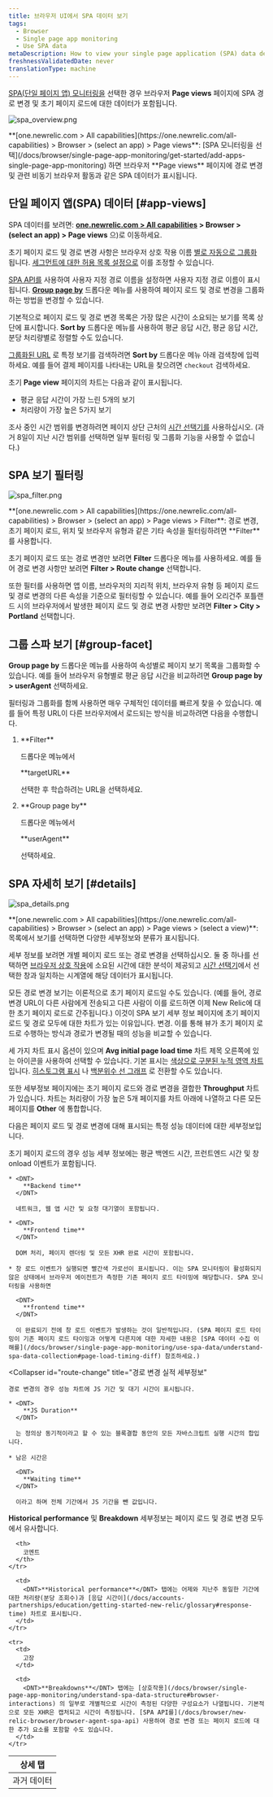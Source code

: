```yaml
---
title: 브라우저 UI에서 SPA 데이터 보기
tags:
  - Browser
  - Single page app monitoring
  - Use SPA data
metaDescription: How to view your single page application (SPA) data details in browser.
freshnessValidatedDate: never
translationType: machine
---
```


[SPA(단일 페이지 앱) 모니터링을](/docs/browser/single-page-app-monitoring/get-started/welcome-single-page-app-monitoring) 선택한 경우 브라우저 <DNT>**Page views**</DNT> 페이지에 SPA 경로 변경 및 초기 페이지 로드에 대한 데이터가 포함됩니다.

<img
  title="spa_overview.png"
  alt="spa_overview.png"
  src="/images/browser_screenshot-full_spa-pageviews.webp"
/>

<figcaption>
  <DNT>**[one.newrelic.com > All capabilities](https://one.newrelic.com/all-capabilities) > Browser > (select an app) > Page views**</DNT>: [SPA 모니터링을 선택](/docs/browser/single-page-app-monitoring/get-started/add-apps-single-page-app-monitoring) 하면 브라우저 <DNT>**Page views**</DNT> 페이지에 경로 변경 및 관련 비동기 브라우저 활동과 같은 SPA 데이터가 표시됩니다.
</figcaption>

## 단일 페이지 앱(SPA) 데이터 [#app-views]

SPA 데이터를 보려면: <DNT>**[one.newrelic.com > All capabilities](https://one.newrelic.com/all-capabilities) > Browser > (select an app) > Page views**</DNT> 으)로 이동하세요.

초기 페이지 로드 및 경로 변경 사항은 브라우저 상호 작용 이름 [별로 자동으로 그룹화](/docs/browser/new-relic-browser/configuration/group-browser-metrics-urls#hierarchy) 됩니다. [세그먼트에 대한 허용 목록 설정으로](/docs/browser/new-relic-browser/installation-configuration/url-whitelists-grouping-browser-metrics) 이를 조정할 수 있습니다.

[SPA API를](/docs/browser/new-relic-browser/browser-agent-spa-api) 사용하여 사용자 지정 경로 이름을 설정하면 사용자 지정 경로 이름이 표시됩니다. [<DNT>**Group page by**</DNT>](/docs/browser/single-page-app-monitoring/use-spa-data/view-spa-data-new-relic-browser#group-facet) 드롭다운 메뉴를 사용하여 페이지 로드 및 경로 변경을 그룹화하는 방법을 변경할 수 있습니다.

기본적으로 페이지 로드 및 경로 변경 목록은 가장 많은 시간이 소요되는 보기를 목록 상단에 표시합니다. <DNT>**Sort by**</DNT> 드롭다운 메뉴를 사용하여 평균 응답 시간, 평균 응답 시간, 분당 처리량별로 정렬할 수도 있습니다.

[그룹화된 URL](/docs/browser/new-relic-browser/configuration/group-browser-metrics-urls#hierarchy) 로 특정 보기를 검색하려면 <DNT>**Sort by**</DNT> 드롭다운 메뉴 아래 검색창에 입력하세요. 예를 들어 결제 페이지를 나타내는 URL을 찾으려면 `checkout` 검색하세요.

초기 <DNT>**Page view**</DNT> 페이지의 차트는 다음과 같이 표시됩니다.

* 평균 응답 시간이 가장 느린 5개의 보기
* 처리량이 가장 높은 5가지 보기

조사 중인 시간 범위를 변경하려면 페이지 상단 근처의 [시간 선택기를](/docs/query-your-data/explore-query-data/dashboards/manage-your-dashboard/#dash-time-picker) 사용하십시오. (과거 8일이 지난 시간 범위를 선택하면 일부 필터링 및 그룹화 기능을 사용할 수 없습니다.)

## SPA 보기 필터링

<img
  title="spa_filter.png"
  alt="spa_filter.png"
  src="/images/browser_screenshot-full_spa-filters.webp"
/>

<figcaption>
  <DNT>**[one.newrelic.com > All capabilities](https://one.newrelic.com/all-capabilities) > Browser > (select an app) > Page views > Filter**</DNT>: 경로 변경, 초기 페이지 로드, 위치 및 브라우저 유형과 같은 기타 속성을 필터링하려면 <DNT>**Filter**</DNT> 를 사용합니다.
</figcaption>

초기 페이지 로드 또는 경로 변경만 보려면 <DNT>**Filter**</DNT> 드롭다운 메뉴를 사용하세요. 예를 들어 경로 변경 사항만 보려면 <DNT>**Filter > Route change**</DNT> 선택합니다.

또한 필터를 사용하면 앱 이름, 브라우저의 지리적 위치, 브라우저 유형 등 페이지 로드 및 경로 변경의 다른 속성을 기준으로 필터링할 수 있습니다. 예를 들어 오리건주 포틀랜드 시의 브라우저에서 발생한 페이지 로드 및 경로 변경 사항만 보려면 <DNT>**Filter > City > Portland**</DNT> 선택합니다.

## 그룹 스파 보기 [#group-facet]

<DNT>**Group page by**</DNT> 드롭다운 메뉴를 사용하여 속성별로 페이지 보기 목록을 그룹화할 수 있습니다. 예를 들어 브라우저 유형별로 평균 응답 시간을 비교하려면 <DNT>**Group page by > userAgent**</DNT> 선택하세요.

필터링과 그룹화를 함께 사용하면 매우 구체적인 데이터를 빠르게 찾을 수 있습니다. 예를 들어 특정 URL이 다른 브라우저에서 로드되는 방식을 비교하려면 다음을 수행합니다.

1. <DNT>
     **Filter**
   </DNT>

   드롭다운 메뉴에서

   <DNT>
     **targetURL**
   </DNT>

   선택한 후 학습하려는 URL을 선택하세요.

2. <DNT>
     **Group page by**
   </DNT>

   드롭다운 메뉴에서

   <DNT>
     **userAgent**
   </DNT>

   선택하세요.

## SPA 자세히 보기 [#details]

<img
  title="spa_details.png"
  alt="spa_details.png"
  src="/images/browser_screenshot-full_pageview-details.webp"
/>

<figcaption>
  <DNT>**[one.newrelic.com > All capabilities](https://one.newrelic.com/all-capabilities) > Browser > (select an app) > Page views > (select a view)**</DNT>: 목록에서 보기를 선택하면 다양한 세부정보와 분류가 표시됩니다.
</figcaption>

세부 정보를 보려면 개별 페이지 로드 또는 경로 변경을 선택하십시오. 둘 중 하나를 선택하면 [브라우저 상호 작용](/docs/browser/single-page-app-monitoring/understand-spa-data-structure#browser-interactions)에 소요된 시간에 대한 분석이 제공되고 [시간 선택기](/docs/query-your-data/explore-query-data/dashboards/manage-your-dashboard/#dash-time-picker)에서 선택한 창과 일치하는 시계열에 해당 데이터가 표시됩니다.

모든 경로 변경 보기는 이론적으로 초기 페이지 로드일 수도 있습니다. (예를 들어, 경로 변경 URL이 다른 사람에게 전송되고 다른 사람이 이를 로드하면 이제 New Relic에 대한 초기 페이지 로드로 간주됩니다.) 이것이 SPA 보기 세부 정보 페이지에 초기 페이지 로드 및 경로 모두에 대한 차트가 있는 이유입니다. 변경. 이를 통해 뷰가 초기 페이지 로드로 수행하는 방식과 경로가 변경될 때의 성능을 비교할 수 있습니다.

세 가지 차트 표시 옵션이 있으며 <DNT>**Avg initial page load time**</DNT> 차트 제목 오른쪽에 있는 아이콘을 사용하여 선택할 수 있습니다. 기본 표시는 [색상으로 구분된 누적 영역 차트](/docs/apm/new-relic-apm/ui-functions/standard-dashboard-features) 입니다. [히스토그램 표시](/docs/apm/applications-menu/features/histograms-viewing-data-distribution) 나 [백분위수 선 그래프](/docs/apm/applications-menu/features/percentiles-comparing-ranked-data) 로 전환할 수도 있습니다.

또한 세부정보 페이지에는 초기 페이지 로드와 경로 변경을 결합한 <DNT>**Throughput**</DNT> 차트가 있습니다. 차트는 처리량이 가장 높은 5개 페이지를 차트 아래에 나열하고 다른 모든 페이지를 <DNT>**Other**</DNT> 에 통합합니다.

다음은 페이지 로드 및 경로 변경에 대해 표시되는 특정 성능 데이터에 대한 세부정보입니다.

<CollapserGroup>
  <Collapser
    id="page-load"
    title="초기 페이지 로드 성능 세부정보"
  >
    초기 페이지 로드의 경우 성능 세부 정보에는 평균 백엔드 시간, 프런트엔드 시간 및 창 onload 이벤트가 포함됩니다.

    * <DNT>
        **Backend time**
      </DNT>

      네트워크, 웹 앱 시간 및 요청 대기열이 포함됩니다.

    * <DNT>
        **Frontend time**
      </DNT>

      DOM 처리, 페이지 렌더링 및 모든 XHR 완료 시간이 포함됩니다.

    * 창 로드 이벤트가 실행되면 빨간색 가로선이 표시됩니다. 이는 SPA 모니터링이 활성화되지 않은 상태에서 브라우저 에이전트가 측정한 기존 페이지 로드 타이밍에 해당합니다. SPA 모니터링을 사용하면

      <DNT>
        **frontend time**
      </DNT>

      이 완료되기 전에 창 로드 이벤트가 발생하는 것이 일반적입니다. (SPA 페이지 로드 타이밍이 기존 페이지 로드 타이밍과 어떻게 다른지에 대한 자세한 내용은 [SPA 데이터 수집 이해를](/docs/browser/single-page-app-monitoring/use-spa-data/understand-spa-data-collection#page-load-timing-diff) 참조하세요.)
  </Collapser>

  <Collapser
    id="route-change"
    title="경로 변경 실적 세부정보"
  >
    경로 변경의 경우 성능 차트에 JS 기간 및 대기 시간이 표시됩니다.

    * <DNT>
        **JS Duration**
      </DNT>

      는 정의상 동기적이라고 할 수 있는 블록결합 동안의 모든 자바스크립트 실행 시간의 합입니다.

    * 남은 시간은

      <DNT>
        **Waiting time**
      </DNT>

      이라고 하며 전체 기간에서 JS 기간을 뺀 값입니다.
  </Collapser>
</CollapserGroup>

<DNT>**Historical performance**</DNT> 및 <DNT>**Breakdown**</DNT> 세부정보는 페이지 로드 및 경로 변경 모두에서 유사합니다.

<table>
  <thead>
    <tr>
      <th style={{ width: "150px" }}>
        상세 탭
      </th>

      <th>
        코멘트
      </th>
    </tr>
  </thead>

  <tbody>
    <tr>
      <td>
        과거 데이터
      </td>

      <td>
        <DNT>**Historical performance**</DNT> 탭에는 어제와 지난주 동일한 기간에 대한 처리량(분당 조회수)과 [응답 시간이](/docs/accounts-partnerships/education/getting-started-new-relic/glossary#response-time) 차트로 표시됩니다.
      </td>
    </tr>

    <tr>
      <td>
        고장
      </td>

      <td>
        <DNT>**Breakdowns**</DNT> 탭에는 [상호작용](/docs/browser/single-page-app-monitoring/understand-spa-data-structure#browser-interactions) 의 일부로 개별적으로 시간이 측정된 다양한 구성요소가 나열됩니다. 기본적으로 모든 XHR은 캡처되고 시간이 측정됩니다. [SPA API를](/docs/browser/new-relic-browser/browser-agent-spa-api) 사용하여 경로 변경 또는 페이지 로드에 대한 추가 요소를 포함할 수도 있습니다.
      </td>
    </tr>
  </tbody>
</table>
